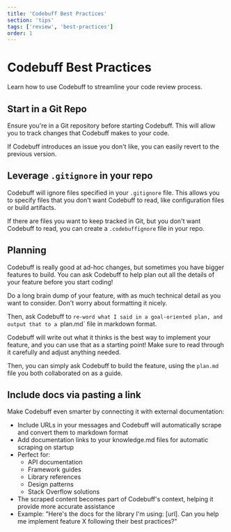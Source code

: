 ```yaml
---
title: 'Codebuff Best Practices'
section: 'tips'
tags: ['review', 'best-practices']
order: 1
---
```


# Codebuff Best Practices

Learn how to use Codebuff to streamline your code review process.

## Start in a Git Repo

Ensure you're in a Git repository before starting Codebuff. This will allow you to track changes that Codebuff makes to your code.

If Codebuff introduces an issue you don't like, you can easily revert to the previous version.

## Leverage `.gitignore` in your repo

Codebuff will ignore files specified in your `.gitignore` file. This allows you to specify files that you don't want Codebuff to read, like configuration files or build artifacts.

If there are files you want to keep tracked in Git, but you don't want Codebuff to read, you can create a `.codebuffignore` file in your repo.

## Planning

Codebuff is really good at ad-hoc changes, but sometimes you have bigger features to build. You can ask Codebuff to help plan out all the details of your feature before you start coding!

Do a long brain dump of your feature, with as much technical detail as you want to consider. Don't worry about formatting it nicely.

Then, ask Codebuff to `re-word what I said in a goal-oriented plan, and output that to a `plan.md` file in markdown format.

Codebuff will write out what it thinks is the best way to implement your feature, and you can use that as a starting point! Make sure to read through it carefully and adjust anything needed.

Then, you can simply ask Codebuff to build the feature, using the `plan.md` file you both collaborated on as a guide.

## Include docs via pasting a link

Make Codebuff even smarter by connecting it with external documentation:

- Include URLs in your messages and Codebuff will automatically scrape and convert them to markdown format
- Add documentation links to your knowledge.md files for automatic scraping on startup
- Perfect for:
  - API documentation
  - Framework guides
  - Library references
  - Design patterns
  - Stack Overflow solutions
- The scraped content becomes part of Codebuff's context, helping it provide more accurate assistance
- Example: "Here's the docs for the library I'm using: [url]. Can you help me implement feature X following their best practices?"
